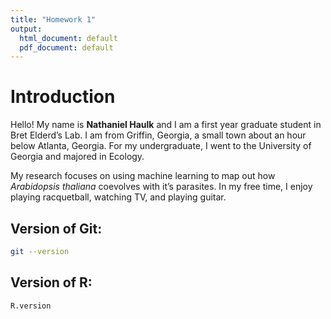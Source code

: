 ```yaml
---
title: "Homework 1"
output:
  html_document: default
  pdf_document: default
---
```


# Introduction

Hello! My name is **Nathaniel Haulk** and I am a first year graduate student in Bret Elderd's Lab. I am from Griffin, Georgia, a small town about an hour below Atlanta, Georgia. For my undergraduate, I went to the University of Georgia and majored in Ecology.

  My research focuses on using machine learning to map out how *Arabidopsis thaliana* coevolves with it's parasites. In my free time, I enjoy playing racquetball, watching TV, and playing guitar. 
  

## Version of Git:  

```bash
git --version
```
## Version of R:  

```r
R.version
```


